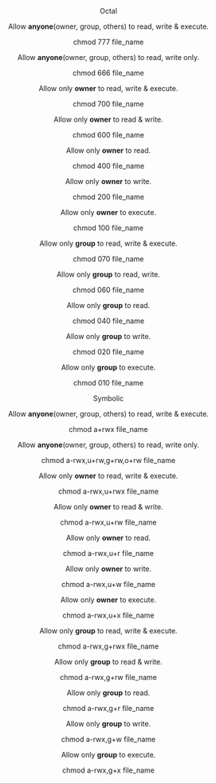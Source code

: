 
<Layout title="chmod examples | Open Web Tools" p={4}>
<Center>
<Flex
  flexDirection="column"
  w={["100%", "100%", "60%", "60%"]}
>
<Heading as="h6" align="center" size="md">
Octal
</Heading>

Allow **anyone**(owner, group, others) to read, write & execute.

<CodeElement>chmod 777 file_name</CodeElement>

Allow **anyone**(owner, group, others) to read, write only.

<CodeElement>chmod 666 file_name</CodeElement>

Allow only **owner** to read, write & execute.

<CodeElement>chmod 700 file_name</CodeElement>

Allow only **owner** to read & write.

<CodeElement>chmod 600 file_name</CodeElement>

Allow only **owner** to read.

<CodeElement>chmod 400 file_name</CodeElement>

Allow only **owner** to write.

<CodeElement>chmod 200 file_name</CodeElement>

Allow only **owner** to execute.

<CodeElement>chmod 100 file_name</CodeElement>

Allow only **group** to read, write & execute.

<CodeElement>chmod 070 file_name</CodeElement>

Allow only **group** to read, write.

<CodeElement>chmod 060 file_name</CodeElement>

Allow only **group** to read.

<CodeElement>chmod 040 file_name</CodeElement>

Allow only **group** to write.

<CodeElement>chmod 020 file_name</CodeElement>

Allow only **group** to execute.

<CodeElement>chmod 010 file_name</CodeElement>

<Heading as="h6" align="center" size="md">
  Symbolic
</Heading>

Allow **anyone**(owner, group, others) to read, write & execute.

<CodeElement>chmod a+rwx file_name</CodeElement>

Allow **anyone**(owner, group, others) to read, write only.

<CodeElement>chmod a-rwx,u+rw,g+rw,o+rw file_name</CodeElement>

Allow only **owner** to read, write & execute.

<CodeElement>chmod a-rwx,u+rwx file_name</CodeElement>

Allow only **owner** to read & write.

<CodeElement>chmod a-rwx,u+rw file_name</CodeElement>

Allow only **owner** to read.

<CodeElement>chmod a-rwx,u+r file_name</CodeElement>

Allow only **owner** to write.

<CodeElement>chmod a-rwx,u+w file_name</CodeElement>

Allow only **owner** to execute.

<CodeElement>chmod a-rwx,u+x file_name</CodeElement>

Allow only **group** to read, write & execute.

<CodeElement>chmod a-rwx,g+rwx file_name</CodeElement>

Allow only **group** to read & write.

<CodeElement>chmod a-rwx,g+rw file_name</CodeElement>

Allow only **group** to read.

<CodeElement>chmod a-rwx,g+r file_name</CodeElement>

Allow only **group** to write.

<CodeElement>chmod a-rwx,g+w file_name</CodeElement>

Allow only **group** to execute.

<CodeElement>chmod a-rwx,g+x file_name</CodeElement>
</Flex>
</Center>
</Layout>
